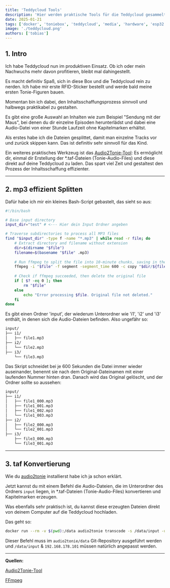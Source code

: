 ```yaml
---
title: 'Teddycloud Tools'
description: 'Hier werden praktische Tools für die Teddycloud gesammelt und meine Erfahrungen damit geteilt.'
date: 2025-01-21
tags: ['docker', 'toniebox', 'teddycloud', 'media', 'hardware', 'esp32']
image: './teddycloud.png'
authors: ['tobias']
---
```


## 1. Intro

Ich habe Teddycloud nun im produktiven Einsatz. Ob ich oder mein Nachwuchs mehr davon profitieren, bleibt mal dahingestellt.

Es macht definitiv Spaß, sich in diese Box und die Teddycloud rein zu nerden. 
Ich habe mir erste RFID-Sticker bestellt und werde bald meine ersten Tonie-Figuren bauen.

Momentan bin ich dabei, den Inhaltsschaffungsprozess sinnvoll und halbwegs praktikabel zu gestalten.

Es gibt eine große Auswahl an Inhalten wie zum Beispiel "Sendung mit der Maus", bei denen du dir einzelne Episoden herunterlädst und dabei eine Audio-Datei von einer Stunde Laufzeit ohne Kapitelmarken erhältst.

Als erstes habe ich die Dateien gesplittet, damit man einzelne Tracks vor und zurück skippen kann. Das ist definitiv sehr sinnvoll für das Kind.

Ein weiteres praktisches Werkzeug ist das [Audio2Tonie-Tool](https://github.com/marco79cgn/audio2tonie): 
Es ermöglicht dir, einmal dir Erstellung der *.taf-Dateien (Tonie-Audio-Files) und diese direkt auf deine Teddycloud zu laden. Das spart viel Zeit und  gestaltest den Prozess der Inhaltsschaffung effizienter.

---

## 2. mp3 effizient Splitten

Dafür habe ich mir ein kleines Bash-Script gebastelt, das sieht so aus:

```bash title="mp3 split into 10min"
#!/bin/bash

# Base input directory
input_dir="test" # <--- Hier dein Input Ordner angeben

# Traverse subdirectories to process all MP3 files
find "$input_dir" -type f -name "*.mp3" | while read -r file; do
    # Extract directory and filename without extension
    dir=$(dirname "$file")
    filename=$(basename "$file" .mp3)
    
    # Run ffmpeg to split the file into 10-minute chunks, saving in the same folder
    ffmpeg -i "$file" -f segment -segment_time 600 -c copy "$dir/${filename}_%03d.mp3"
    
    # Check if ffmpeg succeeded, then delete the original file
    if [ $? -eq 0 ]; then
        rm "$file"
    else
        echo "Error processing $file. Original file not deleted."
    fi
done
```

Es gibt einen Ordner 'input', der wiederum Unterordner wie 'i1', 'i2' und 'i3' enthält, in denen sich die Audio-Dateien befinden. Also ungefähr so:

```bash
input/
├── i1/
│   ├── file1.mp3
├── i2/
│   └── file2.mp3
├── i3/
    └── file3.mp3
```

Das Skript schneidet bei je 600 Sekunden die Datei immer wieder auseinander, benennt sie nach dem Original-Dateinamen mit einer laufenden Nummer hinten dran. Danach wird das Original gelöscht, und der Ordner sollte so aussehen:

```bash
input/
├── i1/
│   ├── file1_000.mp3
│   ├── file1_001.mp3
│   ├── file1_002.mp3
│   └── file1_003.mp3
├── i2/
│   ├── file2_000.mp3
│   └── file2_001.mp3
├── i3/
    ├── file3_000.mp3
    └── file3_001.mp3
```

---

## 3. taf Konvertierung

Wie du [audio2tonie](https://2tap2.be/blog/toniebox-teddycloud/#71-installtion-audio2tonie) installierst habe ich ja schon erklärt. 

Jetzt kannst du mit einem Befehl die Audio-Dateien, die im Unterordner des Ordners `input` liegen, in *.taf-Dateien (Tonie-Audio-Files) konvertieren und Kapitelmarken erzeugen.

Was ebenfalls sehr praktisch ist, du kannst diese erzeugten Dateien direkt von deinem Computer auf die Teddycloud hochladen.

Das geht so:

```bash
docker run --rm -v $(pwd):/data audio2tonie transcode -s /data/input -u 192.168.178.101 -r
```

Dieser Befehl muss im `audio2tonie/data` Git-Repository ausgeführt werden und `/data/input` & `192.168.178.101` müssen natürlich angepasst werden.

---

**Quellen:**

[Audio2Tonie-Tool](https://github.com/marco79cgn/audio2tonie)

[FFmpeg](https://www.ffmpeg.org/)